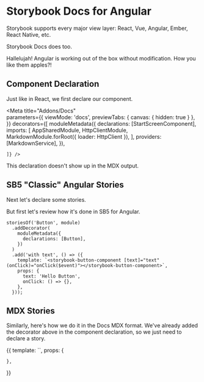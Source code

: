 

# Storybook Docs for Angular

Storybook supports every major view layer:
React, Vue, Angular, Ember, React Native, etc.

Storybook Docs does too.



Hallelujah! Angular is working out of the box without modification.
How you like them apples?!

## Component Declaration

Just like in React, we first declare our component.

<Meta title="Addons/Docs"   
  parameters={{
      viewMode: 'docs',
      previewTabs: { 
        canvas: { hidden: true } 
      },
  }}
  decorators={[
moduleMetadata({
  declarations: [StartScreenComponent],
      imports: [
        AppSharedModule,
        HttpClientModule,
        MarkdownModule.forRoot({ loader: HttpClient }),
      ],
      providers: [MarkdownService],
    }),
    
    ]} />

This declaration doesn't show up in the MDX output.

## SB5 "Classic" Angular Stories

Next let's declare some stories.

But first let's review how it's done in SB5 for Angular.

```
storiesOf('Button', module)
  .addDecorator(
    moduleMetadata({
      declarations: [Button],
    })
  )
  .add('with text', () => ({
    template: `<storybook-button-component [text]="text" (onClick)="onClick($event)"></storybook-button-component>`,
    props: {
      text: 'Hello Button',
      onClick: () => {},
    },
  }));
```

## MDX Stories

Similarly, here's how we do it in the Docs MDX format. We've already added the decorator above in the component declaration, so we just need to declare a story.

<Story name="with text">
  {{
    template: `<app-startscreen></app-startscreen>`,
    props: {
    
    },
  }}
</Story>

